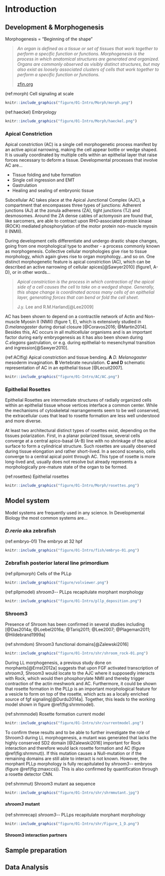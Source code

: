# Introduction {#Intro}

## Development & Morphogenesis {#Intro-Morpho}

Morphogenesis = "Beginning of the shape"

> *An organ is defined as a tissue or set of tissues that work together to perform a specific function or functions. Morphogenesis is the process in which anatomical structures are generated and organized. Organs are commonly observed as visibly distinct structures, but may also exist as loosely associated clusters of cells that work together to perform a specific function or functions.*
> 
> [zfin.org](https://zfin.org/GO:0009887)

(ref:morph) Cell signaling at scale
```r
knitr::include_graphics("figure/01-Intro/Morph/morph.png")
```

(ref:haeckel) Embryology 
```r
knitr::include_graphics("figure/01-Intro/Morph/haeckel.png")
```

### Apical Constriction

Apical constriction (AC) is a single cell morphogenetic process manifest by an active apical narrowing, making the cell appear bottle or wedge shaped. It is usually coordinated by multiple cells within an epithelial layer that raise forces necessary to deform a tissue. Developmental processes that involve AC are…

* Tissue folding and tube formation
* Single cell ingression and EMT
* Gastrulation
* Healing and sealing of embryonic tissue

Subcellular AC takes place at the Apical Junctional Complex (AJC), a compartment that encompasses three types of junctions: Adherent junctions (AJ) at the zonula adherens (ZA), tight junctions (TJ) and desmosomes. Around the ZA dense cables of actomyosin are found  that, like sarcomers, are able to contract upon RHO‑associated protein kinase (ROCK) mediated phosphorylation of the motor protein non-muscle myosin II (NMII).

During development cells differentiate and undergo drastic shape changes, going from one morphological type to another - a process commonly known as morphogenesis. Collective cellular morphologies give rise to tissue morphology, which again gives rise to organ morphology...and so on. One distinct morphogenetic feature is apical constriction (AC), which can be described an active narrowing of cellular apices[@Sawyer2010] (figure1, A-D), or in other words...

> *Apical constriction is the process in which contraction of the apical side of a cell causes the cell to take on a wedged shape. Generally, this shape change is coordinated across many cells of an epithelial layer, generating forces that can bend or fold the cell sheet.*
> 
> J.y. Lee and R.M.Harland[@Lee2009]

AC has been shown to depend on a contractile network of Actin and Non-muscle Myosin II (NMII) (figure 1, E), which is extensively studied in _D.melanogaster_ during dorsal closure [@Coravos2016; @Martin2014]. Besides this, AC occurs in all multicellular organisms and is an important factor during early embryogenesis as it has also been shown during _C.elegans_ gastrulation, or e.g. during epithelial-to mesenchymal transition and ingression[@Sawyer2010].

(ref:ACIfig) Apical constriction and tissue bending. **A** _D. Melanogaster_ mesoderm invagination. **B** Vertebrate neurulation. **C and D** schematic representation of AC in an epithelial tissue [@Lecuit2007].
```r
knitr::include_graphics("figure/01-Intro/AC/AC.png")
```

### Epithelial Rosettes

Epithelial Rosettes are intermediate structures of radially organized cells within an epithelial tissue whose vertices interface a common center. While the mechanisms of cytoskeletal rearrangements seem to be well conserved, the extracellular cues that lead to rosette formation are less well understood and more diverse.

At least two architectural distinct types of rosettes exist, depending on the tissues polarization. First, in a planar polarized tissue, several cells converge at a central apico-basal (A-B) line with no shrinkage of the apical surface to form a cylindrical structure. Such rosettes are usually observed during tissue elongation and rather short-lived. In a second scenario, cells converge to a central apical point through AC. This type of rosette is more long-lived and, usually does not resolve but already represents a morphologically pre-mature state of the organ to be formed.

(ref:rosettes) Epithelial rosettes
```r
knitr::include_graphics("figure/01-Intro/Morph/rosettes.png")
```

## Model system {#Intro-Model}

Model systems are frequently used in any science. In Developmental Biology the most common systems are...

### _D.rerio_ aka zebrafish

(ref:embryo-01) The embryo at 32 hpf
```r
knitr::include_graphics("figure/01-Intro/fish/embryo-01.png")
```

### Zebrafish posterior lateral line primordium {#Intro-pllp}

\pagebreak

(ref:pllpmorph) Cells of the PLLp
```r
knitr::include_graphics("figure/volviewer.png")
```

\pagebreak

(ref:pllpmodel) _shroom3_\-- PLLps recapitulate morphant morphology
```r
knitr::include_graphics("figure/01-Intro/pllp_deposition.png")
```
### Shroom3 {#Intro-shrm}

Presence of Shroom has been confirmed in several studies including [@Das2014a; @Loebel2016a; @Tariq2011; @Lee2007; @Plageman2011; @Hildebrand1999a]

(ref:shrmdom) Shroom3 functional domains[@Zalewski2016]
```r
knitr::include_graphics("figure/01-Intro/shr/shroom_rock-01.png")
```

During LL morphogenesis, a previous study done on morphants[@Ernst2012a] suggests that upon FGF activated transcription of _shroom3_, Shroom3 would locate to the AJC where it supposedly interacts with Rock, which would then phosphorylate NMII and thereby trigger contraction of the actin meshwork and AC. Furthermore, it could be shown that rosette formation in the PLLp is an important morphological feature for a vesicle to form on top of the rosette, which acts as a locally enriched source of fgf signaling[@Durdu2014a]. Together, this leads to the working model shown in figure \@ref(fig:shrmmodel).

(ref:shrmmodel) Rosette formation current model
```r
knitr::include_graphics("figure/01-Intro/shr/currentmodel.png")
```

To confirm these results and to be able to further investigate the role of Shroom3 during LL morphogenesis, a mutant was generated that lacks the highly conserved SD2 domain [@Zalewski2016] important for Rock interaction and therefore would lack rosette formation and AC (figure \@ref(fig:shrmmut)). If this mutation causes a Null-mutation or if the remaining domains are still able to interact is not known. However, the morphant PLLp morphology is fully recapitulated by _shroom3_\-- embryos (figure \@ref(fig:zmaxccs)). This is also confirmed by quantification through a rosette detector CNN. 

(ref:shrmmut) Shroom3 mutant aa sequence
```r
knitr::include_graphics("figure/01-Intro/shr/shrmmutant.jpg")
```

#### _shroom3_ mutant

(ref:shrmrecap) _shroom3_\-- PLLps recapitulate morphant morphology
```r
knitr::include_graphics("figure/01-Intro/shr/Figure_1_D.png")
```

#### Shroom3 interaction partners

## Sample preparation

## Data Analysis